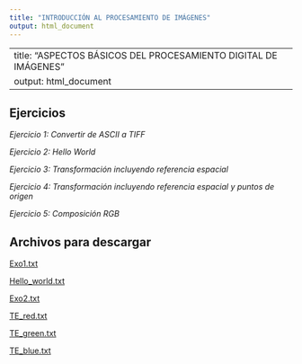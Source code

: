 ```yaml
---
title: "INTRODUCCIÓN AL PROCESAMIENTO DE IMÁGENES"
output: html_document
---
```


---
title: "ASPECTOS BÁSICOS DEL PROCESAMIENTO DIGITAL DE IMÁGENES"
output: html_document
---

## Ejercicios

*Ejercicio 1: Convertir de ASCII a TIFF*

*Ejercicio 2: Hello World*

*Ejercicio 3: Transformación incluyendo referencia espacial*

*Ejercicio 4: Transformación incluyendo referencia espacial y puntos de origen*

*Ejercicio 5: Composición RGB*

## Archivos para descargar

[Exo1.txt](https://drive.google.com/file/d/19Ehea0BWh1xZnwcWvDbq1JAaGbbnPwwb/view?usp=share_link)

[Hello_world.txt](https://drive.google.com/file/d/19AavV1Nl7gmlmrw-kykkOAcUWHxzhMMc/view?usp=share_link)

[Exo2.txt](https://drive.google.com/file/d/198As4LWSgFD_dl1FPiiKdGsWQcLCOfRq/view?usp=share_link)

[TE_red.txt](https://drive.google.com/file/d/19FWl1lJonvrWb1ooeKBJJf2WjHshaIfk/view?usp=share_link)

[TE_green.txt](https://drive.google.com/file/d/19GckyMPauKFXLTIEr5j--vMde8Ql-RD8/view?usp=share_link)

[TE_blue.txt](https://drive.google.com/file/d/19QLyvJx370J-sOEq_AYyQxvXHKl1aTLB/view?usp=share_link)